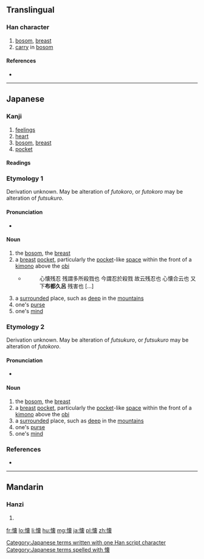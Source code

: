 {{also|懷}}
==Translingual==

===Han character===
{{Han char|rn=61|rad=心|as=13|sn=16|four=|canj=心卜田女 (PYWV), X心卜田女 (XPYWV)}}

# [[bosom]], [[breast]]
# [[carry]] in [[bosom]]

====References====
* {{Han ref|kx=0406.141|dkj=11351|dj=0747.100|hdz=42362.100|uh=61D0|ud=25040}}

----

==Japanese==

===Kanji===
{{ja-kanji|grade=c|rs=心13}}

# [[feelings]]
# [[heart]]
# [[bosom]], [[breast]]
# [[pocket]]

====Readings====
{{ja-readings
|goon=[[え]] (e), {{qualifier|historical}} [[ゑ]] (we)
|kanon=[[かい]] (kai), {{qualifier|historical}} [[くゎい]] (kwai)
|kun=[[ふつころ]] (futsukoro), <br>[[ふところ]] (futokoro), <br>[[ほほ]] (hoho), <br>[[いだく]] ([[懐く]], idaku), <br>[[うだく]] ([[懐く]], udaku), <br>[[むだく]] ([[懐く]], mudaku), <br>[[なつ]] (natsu) (''multiple suffixes''), <br>[[なず]] (nazu) (''multiple suffixes''), <br>[[おもう]] ([[懐う]], omou)
|nanori=[[かね]] (kane)
}}

===Etymology 1===
Derivation unknown.  May be alteration of ''futokoro'', or ''futokoro'' may be alteration of ''futsukuro''.

====Pronunciation====
* {{IPA|lang=ja|/hu.t͡su.ku.ro/|[ɸɯᵝt͡sɯᵝkɯᵝɽo̞]}}

====Noun====
{{ja-noun|k|hira=ふつくろ|rom=futsukuro}}

# the [[bosom]], the [[breast]]
# a [[breast]] [[pocket]], particularly the [[pocket]]-like [[space]] within the front of a [[着物#Japanese|kimono]] above the [[帯#Japanese|obi]]
#* {{RQ:Shin'yaku Kegonkyō Ongi Shiki|92}}
#*: 心懐残忍 残謂多所殺戮也 今謂忍於殺戮 故云残忍也 心懐合云也 又下'''布都久呂''' 残害也 [...]
# a [[surrounded]] place, such as [[deep]] in the [[mountain]]s
# one's [[purse]]
# one's [[mind]]

===Etymology 2===
Derivation unknown.  May be alteration of ''futsukuro'', or ''futsukuro'' may be alteration of ''futokoro''.

====Pronunciation====
* {{IPA|lang=ja|/hu.to.ko.ro/|[ɸɯᵝto̞ko̞ɽo̞]}}

====Noun====
{{ja-noun|k|hira=ふところ|rom=futokoro}}

# the [[bosom]], the [[breast]]
# a [[breast]] [[pocket]], particularly the [[pocket]]-like [[space]] within the front of a [[着物#Japanese|kimono]] above the [[帯#Japanese|obi]]
# a [[surrounded]] place, such as [[deep]] in the [[mountain]]s
# one's [[purse]]
# one's [[mind]]

===References===
* {{Shin'yaku Kegonkyō Ongi Shiki}}

[[Category:Japanese terms written with one Han script character]]
[[Category:Japanese terms spelled with 懐]]
----

==Mandarin==

===Hanzi===
{{cmn-hanzi|pin=[[huái]] ([[huai2]])|wg=huai<sup>2</sup>}}

# {{defn|lang=cmn|sort=心13}}

[[fr:懐]]
[[lo:懐]]
[[li:懐]]
[[hu:懐]]
[[mg:懐]]
[[ja:懐]]
[[pl:懐]]
[[zh:懐]]